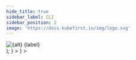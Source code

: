 ```yaml
---
hide_title: true
sidebar_label: CLI
sidebar_position: 2
image: 'https://docs.kubefirst.io/img/logo.svg'
---
```



  <div className="git-tab">
    <img src={imgSrc} alt={alt} />
    <span>{label}</span>
  </div>
);

<Tabs groupId="git_provider" defaultValue="github" queryString>
  <TabItem
    attributes={{ className: styles.github }}
    value="github"
    label={<TabLabel imgSrc={config.GITHUB_LOGO_URL} label="GitHub" />}
  >
  <GitHubPrerequisites />

  <CommonCloudPrerequisites />

  <GitHubClusterCreateCmd />

  <CommonTerminalOutput cloud="Vultr"  minutes="10" handoffScreen={GitHubHandoffScreen} />

  <CommonRootCredentialsCmd />

  <CommonClusterConnectivity />

  </TabItem>
  <TabItem
    value="gitlab"
    attributes={{ className: styles.gitlab }}
    label={<TabLabel imgSrc={config.GITLAB_LOGO_URL} label="GitLab" />}
  >
  <GitLabPrerequisites />

  <CommonCloudPrerequisites />

  <GitLabClusterCreateCmd />

  <CommonTerminalOutput cloud="Vultr"  minutes="10" handoffScreen={GitLabHandoffScreen} />

  <CommonRootCredentialsCmd />

  <CommonClusterConnectivity />

  </TabItem>
</Tabs>
